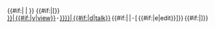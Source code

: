<includeonly><span class="noprint plainlinks navbar" style="{{{style|}}}"><!--

-->{{#if:{{{mini|}}}{{{plain|}}}|<!--nothing-->|<!--else:
--><span style="{{{fontstyle|}}}">{{{text|This box:}}} </span>}}<!--

-->{{#if:{{{brackets|}}}|<span style="{{{fontstyle|}}}">&#91;</span>}}<!--

--><span style="white-space:nowrap;word-spacing:-.12em;"><!--
-->[[{{transclude|{{{1}}}}}|<span style="{{{fontstyle|}}}" title="View this template"><!--
-->{{#if:{{{mini|}}}|v|view}}</span>]]<!--

--><span style="{{{fontstyle|}}}">&#32;<b>&middot;</b>&#32;</span><!--
-->[[{{TALKPAGENAME:{{transclude|{{{1}}}}}}}|<span style="{{{fontstyle|}}}" title="Discuss this template"><!--
-->{{#if:{{{mini|}}}|d|talk}}</span>]]<!--

-->{{#if:{{{noedit|}}}|<!--nothing-->|<!--else:
--><span style="{{{fontstyle|}}}">&#32;<b>&middot;</b>&#32;</span><!--
-->[{{fullurl:{{transclude|{{{1}}}}}|action=edit}} <span style="{{{fontstyle|}}}" title="Edit this template"><!--
-->{{#if:{{{mini|}}}|e|edit}}</span>]}}<!--
--></span><!--

-->{{#if:{{{brackets|}}}|<span style="{{{fontstyle|}}}">&#93;</span>}}<!--

--></span></includeonly><noinclude>

{{documentation}}
</noinclude>